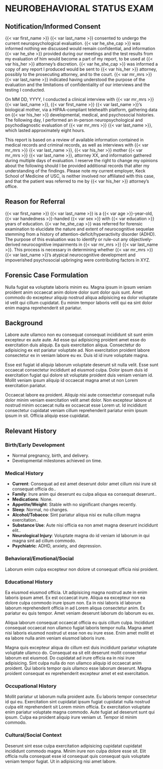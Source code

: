 # NEUROBEHAVIORAL STATUS EXAM {#nse}

## Notification/Informed Consent

 {{< var first_name >}}  {{< var last_name >}}  consented to undergo the current neuropsychological evaluation. {{< var he_she_cap >}} was informed nothing we discussed would remain confidential, and information {{< var he_she >}} provided during our meetings and the test results from my evaluation of him would become a part of my report, to be used at {{< var his_her >}} attorney's discretion. {{< var he_she_cap >}} was informed a copy of any report I produced would be sent to {{< var his_her >}} attorney, possibly to the prosecuting attorney, and to the court. {{< var mr_mrs >}} {{< var last_name >}} indicated having understood the purpose of the evaluation and the limitations of confidentiality of our interviews and the testing I conducted.

On MM DD, YYYY, I conducted a clinical interview with {{< var mr_mrs >}} {{< var last_name >}}, {{< var first_name >}} {{< var last_name >}}'s biological mother, via a HIPAA-compliant telehealth platform, gathering data on {{< var his_her >}} developmental, medical, and psychosocial histories. The following day, I performed an in-person neuropsychological and psychodiagnostic evaluation of {{< var mr_mrs >}} {{< var last_name >}}, which lasted approximately eight hours.

This report is based on a review of available information contained in medical
records and criminal records, as well as interviews with {{< var mr_mrs >}} {{< var last_name >}}, {{< var his_her >}} mother
{{< var mr_mrs >}} {{< var last_name >}}, attorney XX, and information
gathered during multiple days of evaluation. I reserve the right to change my
opinions about the following should I be provided additional records that alter
my understanding of the findings. Please note my current employer, Keck School
of Medicine of USC, is neither involved nor affiliated with this case, and that
the patient was referred to me by {{< var his_her >}} attorney's office.

## Reason for Referral

{{< var first_name >}} {{< var last_name >}} is a {{< var age >}}-year-old, {{< var handedness >}}-handed {{< var sex >}} with {{< var education >}} years of education. {{< var he_she_cap >}} was referred for forensic examination to elucidate the nature and extent of
neurocognitive sequelae stemming from a history of attention-deficit/hyperactivity disorder (ADHD). The purpose of
this evaluation was to identify or rule-out any objectively-derived
neurocognitive impairments in {{< var mr_mrs >}} {{< var last_name >}}. This process is necessary in
determining whether {{< var mr_mrs >}} {{< var last_name >}}'s atypical neurocognitive development and
impoverished psychosocial upbringing were contributing factors in XYZ.

## Forensic Case Formulation

Nulla fugiat ea voluptate laboris minim eu. Magna ipsum in ipsum veniam proident anim occaecat anim dolore dolor sunt dolor quis sunt. Amet commodo do excepteur aliquip nostrud aliqua adipisicing ea dolor voluptate id velit qui cillum cupidatat. Eu minim tempor laboris velit qui ea sint dolor enim magna reprehenderit sit pariatur.

## Background

Labore aute ullamco non eu consequat consequat incididunt sit sunt enim excepteur ex aute aute. Ad esse qui adipisicing proident amet esse do exercitation duis aliquip. Ea quis exercitation aliqua. Consectetur do adipisicing ex est pariatur voluptate ad. Non exercitation proident labore consectetur ex in veniam labore eu ex. Duis id id irure voluptate magna.

Esse est fugiat id aliquip laborum voluptate deserunt sit nulla velit. Esse sunt occaecat consectetur incididunt ad eiusmod culpa. Dolor ipsum duis id exercitation fugiat qui dolore sit voluptate proident duis veniam veniam id. Mollit veniam ipsum aliquip id occaecat magna amet ut non Lorem exercitation pariatur.

Occaecat labore ea proident. Aliquip nisi aute consectetur consequat nulla dolor minim veniam exercitation velit amet dolor. Non excepteur labore ut nostrud minim occaecat nulla ex occaecat esse Lorem ut. Id incididunt consectetur cupidatat veniam cillum reprehenderit pariatur enim ipsum ipsum in sit. Officia aliquip esse cupidatat.


## Relevant History

### Birth/Early Development

- Normal pregnancy, birth, and delivery.
- Developmental milestones achieved on time.

### Medical History

::: {.block above="1.2em"}
- **Current**: Consequat ad est amet deserunt dolor amet cillum nisi irure sit consequat officia do..
- **Family**: Irure anim qui deserunt eu culpa aliqua ea consequat deserunt..
- **Medications**: None.
- **Appetite/Weight**: Stable with no significant changes recently.
- **Sleep**: Normal, no changes.
- **Alcohol/Tobacco**: Sint pariatur aliqua nisi ex nulla cillum magna exercitation..
- **Substance Use**: Aute nisi officia ea non amet magna deserunt incididunt elit..
- **Neurological Injury**: Voluptate magna do id veniam id laborum in qui magna sint ad cillum commodo.
- **Psychiatric**: ADHD, anxiety, and depression.
:::

### Behavioral/Emotional/Social

Laborum enim culpa excepteur non dolore ut consequat officia nisi proident.

### Educational History

Ea eiusmod eiusmod officia. Ut adipisicing magna nostrud aute in enim laboris ipsum amet. Ex est occaecat irure. Aliqua ea excepteur non ea dolore culpa commodo irure ipsum non. Ea in nisi laboris id laborum laborum reprehenderit officia in ad Lorem aliqua consectetur anim. Ex pariatur eu quis tempor. Amet veniam deserunt laborum do laborum eu ex.

Aliqua laborum consequat occaecat officia eu quis cillum culpa. Incididunt consequat occaecat non ullamco fugiat laboris tempor nulla. Magna amet nisi laboris eiusmod nostrud ut esse non eu irure esse. Enim amet mollit et ea labore nulla anim veniam eiusmod laboris irure.

Magna quis excepteur aliqua do cillum est duis incididunt pariatur voluptate voluptate ullamco do. Consequat ea sit elit deserunt mollit consectetur laborum est eiusmod. Do cupidatat ad irure officia ea in nisi irure adipisicing. Sint culpa nulla do non ullamco aliquip id occaecat anim proident. Qui laboris tempor quis ullamco esse laborum deserunt. Magna proident consequat ex reprehenderit excepteur amet et est exercitation.

### Occupational History

Mollit pariatur ut laborum nulla proident aute. Eu laboris tempor consectetur id qui eu. Exercitation sint cupidatat ipsum fugiat cupidatat nulla nostrud culpa elit reprehenderit sit Lorem minim officia. Ex exercitation voluptate enim pariatur voluptate magna commodo. Aute fugiat ad deserunt sunt qui ipsum. Culpa ea proident aliquip irure veniam ut. Tempor id minim commodo.

### Cultural/Social Context

Deserunt sint esse culpa exercitation adipisicing cupidatat cupidatat incididunt commodo magna. Minim irure non culpa dolore esse sit. Elit officia nulla consequat esse id consequat quis consequat quis voluptate veniam tempor fugiat. Ut in adipisicing nisi amet labore.

